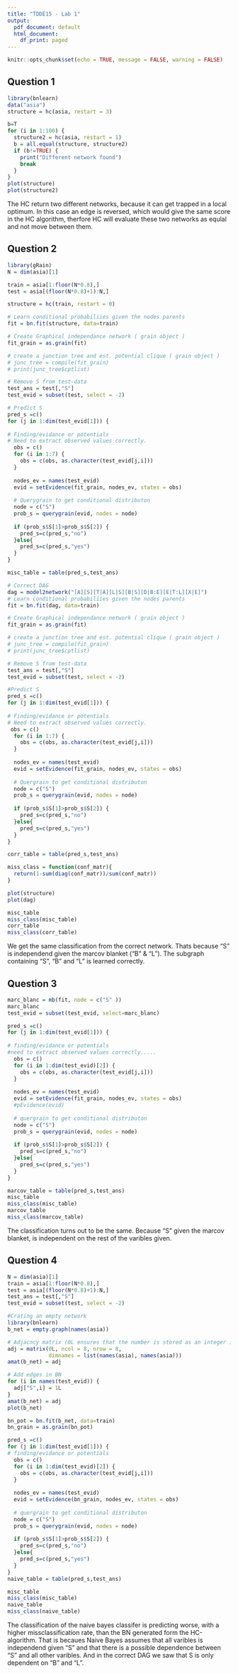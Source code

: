 ```yaml
---
title: "TDDE15 - Lab 1"
output:
  pdf_document: default
  html_document:
    df_print: paged
---
```


```r
knitr::opts_chunk$set(echo = TRUE, message = FALSE, warning = FALSE)
```

## Question 1
```r
library(bnlearn)
data("asia")
structure = hc(asia, restart = 3)

b=T
for (i in 1:100) {
  structure2 = hc(asia, restart = 1)
  b = all.equal(structure, structure2)
  if (b!=TRUE) {
    print("Different network found")
    break
  } 
}
plot(structure)
plot(structure2)
```
The HC return two different networks, because it can get trapped in a local optimum. In this case an edge is reversed, which would give the same score in the HC algorithm, therfore HC will evaluate these two networks as equlal and not move between them.

## Question 2
```r
library(gRain)
N = dim(asia)[1]

train = asia[1:floor(N*0.8),]
test = asia[(floor(N*0.8)+1):N,]

structure = hc(train, restart = 0)

# Learn conditional probabiliies given the nodes parents
fit = bn.fit(structure, data=train)

# Create Graphical independance network ( grain object )
fit_grain = as.grain(fit)

# create a junction tree and est. potential clique ( grain object )
# junc_tree = compile(fit_grain)
# print(junc_tree$cptlist)

# Remove S from test-data
test_ans = test[,"S"]
test_evid = subset(test, select = -2)

# Predict S
pred_s =c()
for (j in 1:dim(test_evid[1])) {
  
# Finding/evidance or potentials
# Need to extract observed values correctly.
  obs = c()
  for (i in 1:7) {
    obs = c(obs, as.character(test_evid[j,i]))
  }
  
  nodes_ev = names(test_evid)
  evid = setEvidence(fit_grain, nodes_ev, states = obs)
  
  # Querygrain to get conditional distributon
  node = c("S")
  prob_s = querygrain(evid, nodes = node)
  
  if (prob_s$S[1]>prob_s$S[2]) {
    pred_s=c(pred_s,"no")
  }else{
    pred_s=c(pred_s,"yes")
  }
}

misc_table = table(pred_s,test_ans)

# Correct DAG
dag = model2network("[A][S][T|A][L|S][B|S][D|B:E][E|T:L][X|E]")
# Learn conditional probabiliies given the nodes parents
fit = bn.fit(dag, data=train)

# Create Graphical independance network ( grain object )
fit_grain = as.grain(fit)

# create a junction tree and est. potential clique ( grain object )
# junc_tree = compile(fit_grain)
# print(junc_tree$cptlist)

# Remove S from test-data
test_ans = test[,"S"]
test_evid = subset(test, select = -2)

#Predict S
pred_s =c()
for (j in 1:dim(test_evid[1])) {
  
# Finding/evidance or potentials
# Need to extract observed values correctly.
 obs = c()
  for (i in 1:7) {
    obs = c(obs, as.character(test_evid[j,i]))
  }
  
  nodes_ev = names(test_evid)
  evid = setEvidence(fit_grain, nodes_ev, states = obs)
  
  # Quergrain to get conditional distributon
  node = c("S")
  prob_s = querygrain(evid, nodes = node)
  
  if (prob_s$S[1]>prob_s$S[2]) {
    pred_s=c(pred_s,"no")
  }else{
    pred_s=c(pred_s,"yes")
  }
}

corr_table = table(pred_s,test_ans)

miss_class = function(conf_matr){
  return(1-sum(diag(conf_matr))/sum(conf_matr))
}

plot(structure)
plot(dag)
```

```r
misc_table
miss_class(misc_table)
corr_table
miss_class(corr_table)

```

We get the same classification from the correct network. Thats because "S" is independend given the marcov blanket ("B" & "L"). The subgraph containing "S", "B" and "L" is learned correctly. 


## Question 3
```r
marc_blanc = mb(fit, node = c("S" ))
marc_blanc
test_evid = subset(test_evid, select=marc_blanc)

pred_s =c()
for (j in 1:dim(test_evid[1])) {
  
# finding/evidance or potentials
#need to extract observed values correctly.....
  obs = c()
  for (i in 1:dim(test_evid)[2]) {
    obs = c(obs, as.character(test_evid[j,i]))
  }
  
  nodes_ev = names(test_evid)
  evid = setEvidence(fit_grain, nodes_ev, states = obs)
  #pEvidence(evid)
  
  # quergrain to get conditional distributon
  node = c("S")
  prob_s = querygrain(evid, nodes = node)
  
  if (prob_s$S[1]>prob_s$S[2]) {
    pred_s=c(pred_s,"no")
  }else{
    pred_s=c(pred_s,"yes")
  }
}

marcov_table = table(pred_s,test_ans)
misc_table
miss_class(misc_table)
marcov_table
miss_class(marcov_table)

```

The classification turns out to be the same. Because "S" given the marcov blanket, is independent on the rest of the varibles given.


## Question 4
```r

N = dim(asia)[1]
train = asia[1:floor(N*0.8),]
test = asia[(floor(N*0.8)+1):N,]
test_ans = test[,"S"]
test_evid = subset(test, select = -2)

#Crating an empty network
library(bnlearn)
b_net = empty.graph(names(asia))

# Adjacncy matrix (0L ensures that the number is stored as an integer instead of a double)
adj = matrix(0L, ncol = 8, nrow = 8,
             dimnames = list(names(asia), names(asia)))
amat(b_net) = adj

# Add edges in BN
for (i in names(test_evid)) {
  adj["S",i] = 1L
}
amat(b_net) = adj
plot(b_net)

bn_pot = bn.fit(b_net, data=train)
bn_grain = as.grain(bn_pot)

pred_s =c()
for (j in 1:dim(test_evid[1])) {
# finding/evidance or potentials
  obs = c()
  for (i in 1:dim(test_evid)[2]) {
    obs = c(obs, as.character(test_evid[j,i]))
  }
  
  nodes_ev = names(test_evid)
  evid = setEvidence(bn_grain, nodes_ev, states = obs)
  
  # quergrain to get conditional distributon
  node = c("S")
  prob_s = querygrain(evid, nodes = node)
  
  if (prob_s$S[1]>prob_s$S[2]) {
    pred_s=c(pred_s,"no")
  }else{
    pred_s=c(pred_s,"yes")
  }
}
naive_table = table(pred_s,test_ans)

misc_table
miss_class(misc_table)
naive_table
miss_class(naive_table)
```

The classification of the naive bayes classifer is predicting worse, with a higher missclassification rate, than the BN generated form the HC-algorithm. That is becaues Naive Bayes assumes that all varibles is independend given "S" and that there is a possible dependence between "S" and all other varibles. And in the correct DAG we saw that S is only dependent on "B" and "L".
